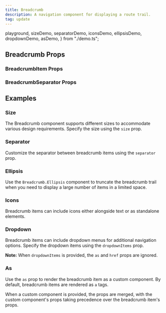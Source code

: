 ```yaml
---
title: Breadcrumb
description: A navigation component for displaying a route trail.
tag: update
---
```


  playground,
  sizeDemo,
  separatorDemo,
  iconsDemo,
  ellipsisDemo,
  dropdownDemo,
  asDemo,
} from "./demo.ts";

<Demo data={playground} />

## Breadcrumb Props

<auto-type-table path="./props.ts" name="BreadcrumbProps" />

### BreadcrumbItem Props

<auto-type-table path="./props.ts" name="BreadcrumbItem" />

### BreadcrumbSeparator Props

<auto-type-table path="./props.ts" name="BreadcrumbSeparatorProps" />

## Examples

### Size

The Breadcrumb component supports different sizes to accommodate various design requirements. Specify the size using the `size` prop.

<Demo data={sizeDemo} />

### Separator

Customize the separator between breadcrumb items using the `separator` prop.

<Demo data={separatorDemo} />

### Ellipsis

Use the `Breadcrumb.Ellipsis` component to truncate the breadcrumb trail when you need to display a large number of items in a limited space.

<Demo data={ellipsisDemo} />

### Icons

Breadcrumb items can include icons either alongside text or as standalone elements.

<Demo data={iconsDemo} />

### Dropdown

Breadcrumb items can include dropdown menus for additional navigation options. Specify the dropdown items using the `dropdownItems` prop.

**Note:** When `dropdownItems` is provided, the `as` and `href` props are ignored.

<Demo data={dropdownDemo} />

### As

Use the `as` prop to render the breadcrumb item as a custom component. By default, breadcrumb items are rendered as `a` tags.

When a custom component is provided, the props are merged, with the custom component's props taking precedence over the breadcrumb item's props.

<Demo data={asDemo} />